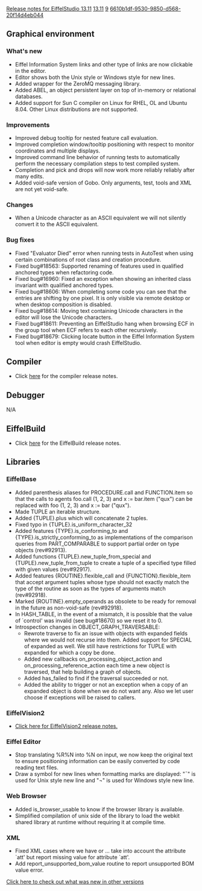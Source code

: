 [[Property:title|Release notes for EiffelStudio 13.11]]
[[Property:link_title|13.11]]
[[Property:weight|9]]
[[Property:uuid|6610b1df-9530-9850-d568-20f14d4eb044]]
==Graphical environment==

===What's new===
* Eiffel Information System links and other type of links are now clickable in the editor.
* Editor shows both the Unix style or Windows style for new lines.
* Added wrapper for the ZeroMQ messaging library.
* Added ABEL, an object persistent layer on top of in-memory or relational databases.
* Added support for Sun C compiler on Linux for RHEL, OL and Ubuntu 8.04. Other Linux distributions are not supported.

===Improvements===
* Improved debug tooltip for nested feature call evaluation.
* Improved completion window/tooltip positioning with respect to monitor coordinates and multiple displays.
* Improved command line behavior of running tests to automatically perform the necessary compilation steps to test compiled system.
* Completion and pick and drops will now work more reliably reliably after many edits.
* Added void-safe version of Gobo. Only arguments, test, tools and XML are not yet void-safe.

===Changes===
* When a Unicode character as an ASCII equivalent we will not silently convert it to the ASCII equivalent.

===Bug fixes===
* Fixed "Evaluator Died" error when running tests in AutoTest when using certain combinations of root class and creation procedure.
* Fixed bug#18563: Supported renaming of features used in qualified anchored types when refactoring code.
* Fixed bug#16960: Fixed an exception when showing an inherited class invariant with qualified anchored types.
* Fixed bug#18606: When completing some code you can see that the entries are shifting by one pixel. It is only visible via remote desktop or when desktop composition is disabled.
* Fixed bug#18614: Moving text containing Unicode characters in the editor will lose the Unicode characters.
* Fixed bug#18611: Preventing an EiffelStudio hang when browsing ECF in the group tool when ECF refers to each other recursively.
* Fixed bug#18679: Clicking locate button in the Eiffel Information System tool when editor is empty would crash EiffelStudio.

==Compiler==
* Click [[Major changes between ISE Eiffel 7.3 and ISE Eiffel 13.11|here]] for the compiler release notes.

==Debugger==
N/A

==EiffelBuild==
* Click [[EiffelBuild Version History|here]]  for the EiffelBuild release notes.

==Libraries==

===EiffelBase===
* Added parenthesis aliases for <e>PROCEDURE.call</e> and <e>FUNCTION.item</e> so that the calls to agents <e>foo.call (1, 2, 3)</e> and <e>x := bar.item ("qux")</e> can be replaced with <e>foo (1, 2, 3)</e> and <e>x := bar ("qux")</e>.
* Made <e>TUPLE</e> an iterable structure.
* Added <e>{TUPLE}.plus</e> which will concatenate 2 tuples.
* Fixed typo in <e>{TUPLE}.is_uniform_character_32</e>
* Added features <e>{TYPE}.is_conforming_to</e> and <e>{TYPE}.is_strictly_conforming_to</e> as implementations of the comparison queries from <e>PART_COMPARABLE</e> to support partial order on type objects (rev#92913).
* Added functions <e>{TUPLE}.new_tuple_from_special</e> and <e>{TUPLE}.new_tuple_from_tuple</e> to create a tuple of a specified type filled with given values (rev#92917).
* Added features <e>{ROUTINE}.flexible_call</e> and <e>{FUNCTION}.flexible_item</e> that accept argument tuples whose type should not exactly match the type of the routine as soon as the types of arguments match (rev#92918).
* Marked <e>{ROUTINE}.empty_operands</e> as obsolete to be ready for removal in the future as non-void-safe (rev#92918).
* In <e>HASH_TABLE</e>, in the event of a mismatch, it is possible that the value of `control' was invalid (see bug#18670) so we reset it to 0. 
* Introspection changes in <e>OBJECT_GRAPH_TRAVERSABLE</e>:
**Rewrote <e>traverse</e> to fix an issue with objects with expanded fields where we would not recurse into them. Added support for <e>SPECIAL</e> of expanded as well. We still have restrictions for <e>TUPLE</e> with expanded for which a copy be done.
** Added new callbacks <e>on_processing_object_action</e> and <e>on_processing_reference_action</e> each time a new object is traversed, that help building a graph of objects.
** Added <e>has_failed</e> to find if the traversal succeeded or not.
** Added the ability to trigger or not an exception when a copy of an expanded object is done when we do not want any. Also we let user choose if exceptions will be raised to callers.

===EiffelVision2===
* [[Revisions and Bug Fixes|Click here for EiffelVision2 release notes.]]

===Eiffel Editor ===
* Stop translating %R%N into %N on input, we now keep the original text to ensure positioning information can be easily converted by code reading text files.
* Draw a symbol for new lines when formatting marks are displayed: "¯" is used for Unix style new line and "¬" is used for Windows style new line.

===Web Browser===
* Added <e>is_browser_usable</e> to know if the browser library is available.
* Simplified compilation of unix side of the library to load the webkit shared library at runtime without requiring it at compile time.

===XML===
* Fixed XML cases where we have <foo att/> or <foo att> ... take into account the attribute `att' but report missing value for attribute `att'.
* Add report_unsupported_bom_value routine to report unsupported BOM value error.

[[EiffelStudio release notes|Click here to check out what was new in other versions]]

